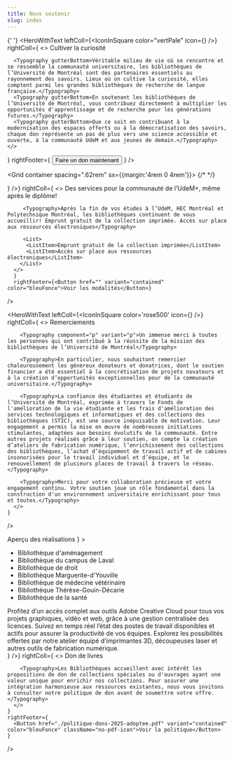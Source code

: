 ```yaml
---
title: Nous soutenir
slug: index
---
```


<SuperHero
  title="Nous soutenir"
  imageName='noussoutenir'
/>

<Section bg="bleu100">

{' '}
<HeroWithText
  leftColl={<IconInSquare color="vertPale" icon={<FlowerTulip color="vertFonce" />} />}
  rightColl={
    <>
      <Typography component="h2" variant="h2">Cultiver la curiosité</Typography>

      <Typography gutterBottom>Véritable milieu de vie où se rencontre et se ressemble la communauté universitaire, les bibliothèques de l’Université de Montréal sont des partenaires essentiels au rayonnement des savoirs. Lieux où on cultive la curiosité, elles comptent parmi les grandes bibliothèques de recherche de langue française.</Typography>
      <Typography gutterBottom>En soutenant les bibliothèques de l’Université de Montréal, vous contribuez directement à multiplier les opportunités d'apprentissage et de recherche pour les générations futures.</Typography>
      <Typography gutterBottom>Que ce soit en contribuant à la modernisation des espaces offerts ou à la démocratisation des savoirs, chaque don représente un pas de plus vers une science accessible et ouverte, à la communauté UdeM et aux jeunes de demain.</Typography>
    </>
  }
  rightFooter={
    <Button href="" variant="contained" color="bleuFonce">
      Faire un don maintenant
    </Button>
  }
/>

</Section>

<Section bg='vertFonce'>

<Grid container spacing=".62rem" sx={{margin:'4rem 0 4rem'}}>
    <Grid>
      <CardWithImage
        title="Fonds des livres rares de l'UdeM"
        Image={fondlivresrares}
        href="./fonds-livres-rares"
        moreText="Découvrir la campagne"
      />
    </Grid>
{/*
    <Grid>
      <CardWithImage
        title="Revitalisation de la Bibliothèque de la santé"
        Image={campagnebibsante}
        href="https://www.umontreal.ca/"
        moreText="Découvrir la campagne"
      />
    </Grid>
    */}
    
  </Grid>
</Section>

<Section bg='bleu100'>
  <HeroWithText 
    leftColl={<IconInSquare color='bleu600' icon={<GraduationCap color="#fff" />} />}
    rightColl={
      <>
        <Typography component="h2" variant="h2" id="services-diplomes">Des services pour la communauté de l’UdeM+, même après le diplôme!</Typography>
        
         <Typography>Après la fin de vos études à l’UdeM, HEC Montréal et Polytechnique Montréal, les bibliothèques continuent de vous accueillir! Emprunt gratuit de la collection imprimée. Accès sur place aux ressources électroniques</Typography>

         <List>
          <ListItem>Emprunt gratuit de la collection imprimée</ListItem>
          <ListItem>Accès sur place aux ressources électroniques</ListItem>
        </List>
      </>
      }
      rightFooter={<Button href="" variant="contained" color="bleuFonce">Voir les modalités</Button>}

/>

</Section>

<Section bg='rose300'>

  <HeroWithText 
    leftColl={<IconInSquare color='rose500' icon={<Heart color='orange' />} />}
    rightColl={
      <>
        <Typography component="h2" variant="h2">Remerciements</Typography>
      
        <Typography component="p" variant="p">Un immense merci à toutes les personnes qui ont contribué à la réussite de la mission des bibliothèques de l’Université de Montréal</Typography>

        <Typography>En particulier, nous souhaitont remercier chaleureusement les généreux donateurs et donatrices, dont le soutien financier a été essentiel à la concrétisation de projets novateurs et à la création d’opportunités exceptionnelles pour de la communauté universitaire.</Typography>

        <Typography>La confiance des étudiantes et étudiants de l’Université de Montréal, exprimée à travers le Fonds de l'amélioration de la vie étudiante et les frais d'amélioration des services technologiques et informatiques et des collections des bibliothèques (STIC), est une source inépuisable de motivation. Leur engagement a permis la mise en œuvre de nombreuses initiatives stimulantes, adaptées aux besoins évolutifs de la communauté. Entre autres projets réalisés grâce à leur soutien, on compte la création d’ateliers de fabrication numérique, l’enrichissement des collections des bibliothèques, l’achat d’équipement de travail actif et de cabines insonorisées pour le travail individuel et d’équipe, et le renouvellement de plusieurs places de travail à travers le réseau.</Typography>

        <Typography>Merci pour votre collaboration précieuse et votre engagement continu. Votre soutien joue un rôle fondamental dans la construction d'un environnement universitaire enrichissant pour tous et toutes.</Typography>
      </>
    }

/>

</Section>

<Section bg="rose100">
<Carousel1
    title={
      <Typography component="h2" variant="h2Carousel"> Aperçu des réalisations</Typography>
    }
  >

<Grid>
      <FlipCardWithImage
        title="Cabines insonorisées disponibles dans plusieurs bibliothèques"
        Image={cabine}
      >
        <ul>
          <li>Bibliothèque d'aménagement</li>
          <li>Bibliothèque du campus de Laval</li>
          <li>Bibliothèque de droit</li>
          <li>Bibliothèque Marguerite-d'Youville</li>
          <li>Bibliothèque de médecine vétérinaire</li>
          <li>Bibliothèque Thérèse-Gouin-Décarie</li>
          <li>Bibliothèque de la santé</li>
        </ul>
      </FlipCardWithImage>
    </Grid>
    <Grid>
      <FlipCardWithImage
        title="Achats de licence Adobe Creative Cloud"
        Image={creativecloud}
      >
        Profitez d’un accès complet aux outils Adobe Creative Cloud pour tous vos projets graphiques, vidéo et web, grâce à une gestion centralisée des licences.
      </FlipCardWithImage>
    </Grid>
    <Grid>
      <FlipCardWithImage
        title="Postes de travail actif"
        Image={travailactif}
      >
        Suivez en temps réel l’état des postes de travail disponibles et actifs pour assurer la productivité de vos équipes.
      </FlipCardWithImage>
    </Grid>
 <Grid>
          <FlipCardWithImage
        title="Atelier de fabrication numérique"
        Image={atelier}
      >
        Explorez les possibilités offertes par notre atelier équipé d’imprimantes 3D, découpeuses laser et autres outils de fabrication numérique.
      </FlipCardWithImage>
    </Grid>
 </Carousel1>

</Section>

<Section bg="bleu100">
  <HeroWithText
    leftColl={<IconInSquare color="vertFonce" icon={<BookOpenText color="white" />} />}
    rightColl={
      <>
        <Typography component="h2" variant="h2">Don de livres</Typography>

        <Typography>Les Bibliothèques accueillent avec intérêt les propositions de don de collections spéciales ou d'ouvrages ayant une valeur unique pour enrichir nos collections. Pour assurer une intégration harmonieuse aux ressources existantes, nous vous invitons à consulter notre politique de don avant de soumettre votre offre.</Typography>
      </>
    }
    rightFooter={
      <Button href="./politique-dons-2025-adoptee.pdf" variant="contained" color="bleuFonce" className="no-pdf-icon">Voir la politique</Button>
    }
  />
</Section>
